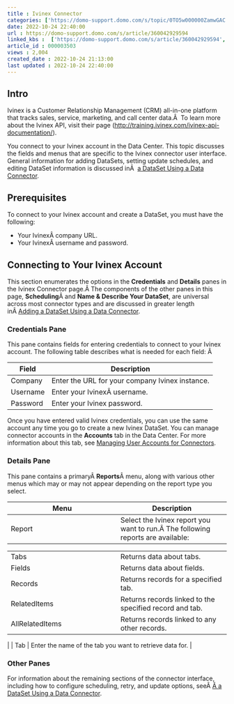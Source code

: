 ```yaml
---
title : Ivinex Connector
categories: ['https://domo-support.domo.com/s/topic/0TO5w000000ZamwGAC']
date: 2022-10-24 22:40:00
url : https://domo-support.domo.com/s/article/360042929594
linked_kbs :  ['https://domo-support.domo.com/s/article/360042929594', 'https://domo-support.domo.com/s/article/360042926274', 'https://domo-support.domo.com/s/knowledge-base', 'https://domo-support.domo.com/s/article/360042925494', 'https://domo-support.domo.com/s/article/360043429953', 'https://domo-support.domo.com/s/article/360042926054', 'https://domo-support.domo.com/s/article/360043429933', 'https://domo-support.domo.com/s/article/360043429693', 'https://domo-support.domo.com/s/topic/0TO5w000000ZamwGAC', 'https://domo-support.domo.com/s/article/360043429913']
article_id : 000003503
views : 2,004
created_date : 2022-10-24 21:13:00
last updated : 2022-10-24 22:40:00
---
```




Intro
-----


Ivinex is a Customer Relationship Management (CRM) all-in-one platform that tracks sales, service, marketing, and call center data.Â  To learn more about the Ivinex API, visit their page ([http://training.ivinex.com/ivinex-api-documentation/](http://training.ivinex.com/ivinex-api-documentation/ "http://training.ivinex.com/ivinex-api-documentation/")).


You connect to your Ivinex account in the Data Center. This topic discusses the fields and menus that are specific to the Ivinex connector user interface. General information for adding DataSets, setting update schedules, and editing DataSet information is discussed inÂ  [a DataSet Using a Data Connector](..\adding_a_dataset_using_a_connector\index.html "Adding a DataSet Using a Data Connector").


Prerequisites
-------------


To connect to your Ivinex account and create a DataSet, you must have the following:



* Your IvinexÂ company URL.
* Your IvinexÂ username and password.


Connecting to Your Ivinex Account
---------------------------------


This section enumerates the options in the **Credentials** and **Details** panes in the Ivinex Connector page.Â The components of the other panes in this page, **Scheduling**Â and **Name & Describe Your DataSet**, are universal across most connector types and are discussed in greater length inÂ [Adding a DataSet Using a Data Connector](..\adding_a_dataset_using_a_connector\index.html "Adding a DataSet Using a Data Connector").


### Credentials Pane


This pane contains fields for entering credentials to connect to your Ivinex account. The following table describes what is needed for each field: Â 




| Field | Description |
| --- | --- |
| Company | Enter the URL for your company Ivinex instance. |
| Username | Enter your IvinexÂ username. |
| Password | Enter your Ivinex password. |


Once you have entered valid Ivinex credentials, you can use the same account any time you go to create a new Ivinex DataSet. You can manage connector accounts in the **Accounts** tab in the Data Center. For more information about this tab, see [Managing User Accounts for Connectors](..\managing_user_accounts_for_connectors\index.html "Managing User Accounts for Connectors").


### Details Pane


This pane contains a primaryÂ **Reports**Â menu, along with various other menus which may or may not appear depending on the report type you select.




| Menu | Description |
| --- | --- |
| Report | Select the Ivinex report you want to run.Â The following reports are available:

|  |  |
| --- | --- |
| Tabs | Returns data about tabs. |
| Fields | Returns data about fields. |
| Records | Returns records for a specified tab. |
| RelatedItems | Returns records linked to the specified record and tab. |
| AllRelatedItems | Returns records linked to any other records. |

 |
| Tab | Enter the name of the tab you want to retrieve data for. |


### Other Panes


For information about the remaining sections of the connector interface, including how to configure scheduling, retry, and update options, seeÂ [Â a DataSet Using a Data Connector](..\adding_a_dataset_using_a_connector\index.html "Adding a DataSet Using a Data Connector").